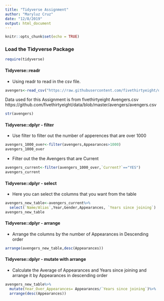 ---
title: "Tidyverse Assignment"
author: "Maryluz Cruz"
date: "12/8/2019"
output: html_document
---

```{r setup, include=FALSE}
knitr::opts_chunk$set(echo = TRUE)
```

### Load the Tidyverse Package

```{r}
require(tidyverse)
```

#### Tidyverse::readr

- Using readr to read in the csv file.

```{r}
avengers<-read_csv("https://raw.githubusercontent.com/fivethirtyeight/data/master/avengers/avengers.csv",col_names = TRUE)
```

Data used for this Assignment is from fivethirtyeight Avengers.csv https://github.com/fivethirtyeight/data/blob/master/avengers/avengers.csv


```{r}
str(avengers)
```

#### Tidyverse::dplyr - filter

- Use filter to filter out the number of apperences that are over 1000

```{r}
avengers_1000_over<-filter(avengers,Appearances>1000)
avengers_1000_over
```

- Filter out the the Avengers that are Current

```{r}
avengers_current<-filter(avengers_1000_over,`Current?`=="YES")
avengers_current
```


#### Tidyverse::dplyr - select

- Here you can select the columns that you want from the table

```{r}
avengers_new_table<-avengers_current%>%
  select(`Name/Alias`,Year,Gender,Appearances, `Years since joining`)
avengers_new_table
```


#### Tidyverse::dplyr - arrange

- Arrange the columns by the number of Appearances in Descending order

```{r}
arrange(avengers_new_table,desc(Appearances))
```



#### Tidyverse::dplyr - mutate with arrange

- Calculate the Average of Appearances and Years since joining and arrange it by Appearances in descending order

```{r}
avengers_new_table%>%
  mutate(Year_Over_Appearances= Appearances/`Years since joining`)%>%
  arrange(desc(Appearances))
```


